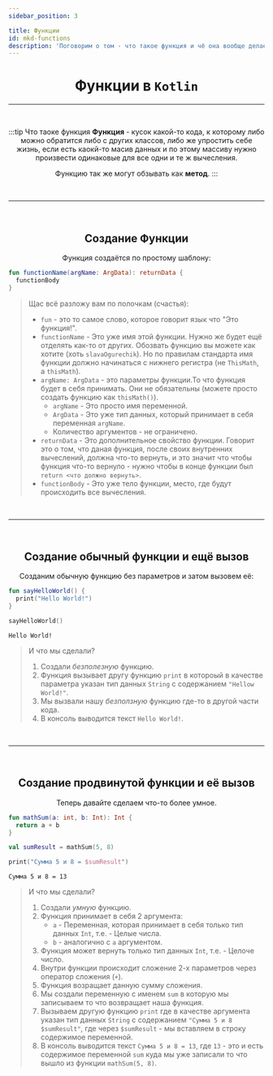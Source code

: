 ```yaml
---
sidebar_position: 3

title: Функции
id: mkd-functions
description: 'Поговорим о том - что такое функция и чё она вообще делает в коде (в чём её смысл жизни)'
---
```


<!--import '@site/src/packs/follow_cur/rotate_3d/script.js';-->
<!--import '@site/src/packs/follow_cur/rotate_3d/style.css';-->

<div align="center">

# Функции в `Kotlin`

---

<br />

:::tip Что таоке функция
**Функция** - кусок какой-то кода, к которому либо можно обратится либо с других классов, либо
же упростить себе жизнь, если есть каокй-то масив данных и по этому массиву нужно произвести
одинаковые для все одни и те ж вычесления.

Функцию так же могут обзывать как **метод**.
:::

<br />

---

<br />

## Создание Функции

Функция создаётся по простому шаблону:

<div align="left" id="rotateBlock">

```kts title="Шаблон"
fun functionName(argName: ArgData): returnData {
  functionBody
}
```
> Щас всё разложу вам по полочкам (счастья):
> - `fun` - это то самое слово, которое говорит язык что "Это функция!".
> - `functionName` - Это уже имя этой функции. Нужно же будет ещё отделять как-то от других.
Обозвать функцию вы можете как хотите (хоть `slavaOgurechik`). Но по правилам стандарта имя
функции должно начинаться с нижнего регистра (не `ThisMath`, а `thisMath`).
> - `argName: ArgData` - это параметры функции.То что функция будет в себя принимать. Они не
обязательны (можете просто создать функцию как `thisMath()`).
>   - `argName` - Это просто имя переменной.
>   - `ArgData` - Это уже тип данных, который принимает в себя переменная `argName`.
>   - Количество аргументов - не ограничено.
> - `returnData` - Это дополнительное свойство функции. Говорит это о том, что даная функция,
после своих внутренних вычеслений, должна что-то вернуть, и это значит что чтобы функция что-то
вернуло - нужно чтобы в конце функции был `return <что должно вернуть>`.
> - `functionBody` - Это уже тело функции, место, где будут происходить все вычесления.

</div>

<br />

---

<br />

## Создание обычный функции и ещё вызов

Созданим обычную функцию без параметров и затом вызовем её:

<div align="left">

```kts title="Пример"
fun sayHelloWorld() {
  print("Hello World!")
}
```
```kts title="Где-то в другом коде"
sayHelloWorld()
```
```console title="В консоли"
Hello World!
```
> И что мы сделали?
> 1. Создали *безполезную* функцию.
> 2. Функция вызывает другу функцию `print` в котороый в качестве параметра указан тип данных
`String` с содержанием `"Hellow World!"`.
> 3. Мы вызвали нашу *безползную* функцию где-то в другой части кода.
> 4. В консоль выводится текст `Hello World!`.

</div>

<br />

---

<br />

## Создание продвинутой функции и её вызов

Теперь давайте сделаем что-то более умное.

<div align="left">

```kts title="Пример"
fun mathSum(a: int, b: Int): Int {
  return a + b
}
```
```kts title="Где-то в другом коде"
val sumResult = mathSum(5, 8)

print("Сумма 5 и 8 = $sumResult")
```
```console title="В консоли"
Сумма 5 и 8 = 13
```
> И что мы сделали?
> 1. Создали *умную* функцию.
> 2. Функция принимает в себя 2 аргумента:
>     - `a` - Переменная, которая принимает в себя только тип данных `Int`, т.е. - Целые числа.
>     - `b` - аналогично с `a` аргументом.
> 3. Функция может вернуть только тип данных `Int`, т.е. - Целоче число.
> 4. Внутри функции происходит сложение 2-х параметров через оператор сложения (`+`).
> 5. Функция возращает данную сумму сложения.
> 6. Мы создали переменную с именем `sum` в которую мы записываем то что возвращает наша функция.
> 7. Вызываем другую функцию `print` где в качестве аргумента указан тип данных `String` с
содержанием `"Сумма 5 и 8 $sumResult"`, где через `$sumResult` - мы вставляем в строку
содержимое переменной.
> 8. В консоль выводится текст `Сумма 5 и 8 = 13`, где `13` - это и есть содержимое переменной
`sum` куда мы уже записали то что вышло из функции `mathSum(5, 8)`.

</div>

</div>